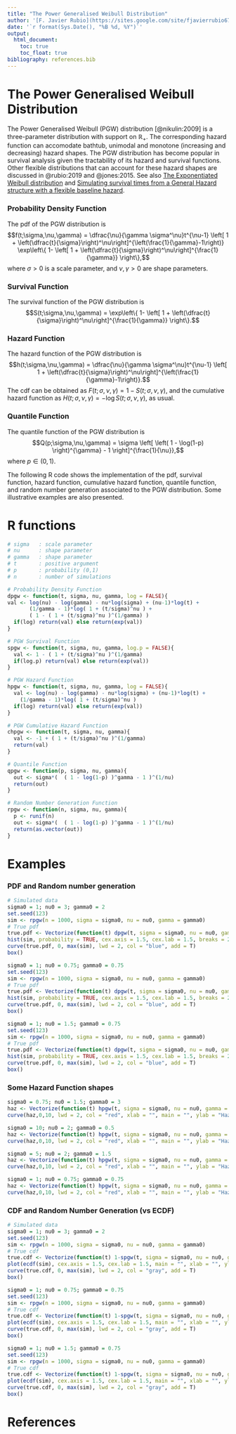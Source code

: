 ```yaml
---
title: "The Power Generalised Weibull Distribution"
author: '[F. Javier Rubio](https://sites.google.com/site/fjavierrubio67/)'
date: '`r format(Sys.Date(), "%B %d, %Y")`'
output:
  html_document:
    toc: true
    toc_float: true
bibliography: references.bib
---
```


# The Power Generalised Weibull Distribution
The Power Generalised Weibull (PGW) distribution [@nikulin:2009] is a three-parameter distribution with support on ${\mathbb R}_+$. The corresponding hazard function can accomodate bathtub, unimodal and monotone (increasing and decreasing) hazard shapes. The PGW distribution has become popular in survival analysis given the tractability of its hazard and survival functions. Other flexible distributions that can account for these hazard shapes are discussed in @rubio:2019 and @jones:2015. See also [The Exponentiated Weibull distribution](http://rpubs.com/FJRubio/EWD) and [Simulating survival times from a General Hazard structure with a flexible baseline hazard](http://www.rpubs.com/FJRubio/GHSim).

### Probability Density Function
The pdf of the PGW distribution is
$$f(t;\sigma,\nu,\gamma) = \dfrac{\nu}{\gamma \sigma^\nu}t^{\nu-1} \left[ 1 + \left(\dfrac{t}{\sigma}\right)^\nu\right]^{\left(\frac{1}{\gamma}-1\right)} \exp\left\{ 1- \left[ 1 + \left(\dfrac{t}{\sigma}\right)^\nu\right]^{\frac{1}{\gamma}}
\right\},$$
where $\sigma>0$ is a scale parameter, and $\nu,\gamma >0$ are shape parameters.

### Survival Function
The survival function of the PGW distribution is
$$S(t;\sigma,\nu,\gamma) = \exp\left\{ 1- \left[ 1 + \left(\dfrac{t}{\sigma}\right)^\nu\right]^{\frac{1}{\gamma}}
\right\}.$$

###  Hazard Function
The hazard function of the PGW distribution is
$$h(t;\sigma,\nu,\gamma) = \dfrac{\nu}{\gamma \sigma^\nu}t^{\nu-1} \left[ 1 + \left(\dfrac{t}{\sigma}\right)^\nu\right]^{\left(\frac{1}{\gamma}-1\right)}.$$
The cdf can be obtained as $F(t;\sigma,\nu,\gamma)=1-S(t;\sigma,\nu,\gamma)$, and the cumulative hazard function as $H(t;\sigma,\nu,\gamma) = -\log S(t;\sigma,\nu,\gamma)$, as usual.

### Quantile Function
The quantile function of the PGW distribution is
$$Q(p;\sigma,\nu,\gamma) = \sigma \left[ \left( 1 - \log(1-p) \right)^{\gamma} - 1 \right]^{\frac{1}{\nu}},$$
where $p\in(0,1)$.

The following R code shows the implementation of the pdf, survival function, hazard function, cumulative hazard function, quantile function, and random number generation associated to the PGW distribution. Some illustrative examples are also presented.

# R functions

```r
# sigma   : scale parameter
# nu      : shape parameter
# gamma   : shape parameter
# t       : positive argument   
# p       : probability (0,1)
# n       : number of simulations

# Probability Density Function
dpgw <- function(t, sigma, nu, gamma, log = FALSE){
val <- log(nu) - log(gamma) - nu*log(sigma) + (nu-1)*log(t) + 
       (1/gamma - 1)*log( 1 + (t/sigma)^nu ) + 
       ( 1 - ( 1 + (t/sigma)^nu )^(1/gamma) )
  if(log) return(val) else return(exp(val))
}

# PGW Survival Function
spgw <- function(t, sigma, nu, gamma, log.p = FALSE){
  val <- 1 - ( 1 + (t/sigma)^nu )^(1/gamma)
  if(log.p) return(val) else return(exp(val))
}

# PGW Hazard Function
hpgw <- function(t, sigma, nu, gamma, log = FALSE){
  val <- log(nu) - log(gamma) - nu*log(sigma) + (nu-1)*log(t) + 
    (1/gamma - 1)*log( 1 + (t/sigma)^nu )
  if(log) return(val) else return(exp(val))
}

# PGW Cumulative Hazard Function
chpgw <- function(t, sigma, nu, gamma){
  val <- -1 + ( 1 + (t/sigma)^nu )^(1/gamma)
  return(val) 
}

# Quantile Function
qpgw <- function(p, sigma, nu, gamma){
  out <- sigma*(  ( 1 - log(1-p) )^gamma - 1 )^(1/nu)
  return(out)
}

# Random Number Generation Function
rpgw <- function(n, sigma, nu, gamma){
  p <- runif(n)
  out <- sigma*(  ( 1 - log(1-p) )^gamma - 1 )^(1/nu)
  return(as.vector(out))
}
```


# Examples

### PDF and Random number generation
```r
# Simulated data
sigma0 = 1; nu0 = 3; gamma0 = 2
set.seed(123)
sim <- rpgw(n = 1000, sigma = sigma0, nu = nu0, gamma = gamma0)
# True pdf
true.pdf <- Vectorize(function(t) dpgw(t, sigma = sigma0, nu = nu0, gamma = gamma0))
hist(sim, probability = TRUE, cex.axis = 1.5, cex.lab = 1.5, breaks = 25, main = "", xlab = "")
curve(true.pdf, 0, max(sim), lwd = 2, col = "blue", add = T)
box()

sigma0 = 1; nu0 = 0.75; gamma0 = 0.75
set.seed(123)
sim <- rpgw(n = 1000, sigma = sigma0, nu = nu0, gamma = gamma0)
# True pdf
true.pdf <- Vectorize(function(t) dpgw(t, sigma = sigma0, nu = nu0, gamma = gamma0))
hist(sim, probability = TRUE, cex.axis = 1.5, cex.lab = 1.5, breaks = 25, main = "", xlab = "")
curve(true.pdf, 0, max(sim), lwd = 2, col = "blue", add = T)
box()

sigma0 = 1; nu0 = 1.5; gamma0 = 0.75
set.seed(123)
sim <- rpgw(n = 1000, sigma = sigma0, nu = nu0, gamma = gamma0)
# True pdf
true.pdf <- Vectorize(function(t) dpgw(t, sigma = sigma0, nu = nu0, gamma = gamma0))
hist(sim, probability = TRUE, cex.axis = 1.5, cex.lab = 1.5, breaks = 25, main = "", xlab = "")
curve(true.pdf, 0, max(sim), lwd = 2, col = "blue", add = T)
box()
```

### Some Hazard Function shapes

```r
sigma0 = 0.75; nu0 = 1.5; gamma0 = 3
haz <- Vectorize(function(t) hpgw(t, sigma = sigma0, nu = nu0, gamma = gamma0))
curve(haz,0,10, lwd = 2, col = "red", xlab = "", main = "", ylab = "Hazard Function", cex.axis = 1.5, cex.lab = 1.5, n = 250)

sigma0 = 10; nu0 = 2; gamma0 = 0.5
haz <- Vectorize(function(t) hpgw(t, sigma = sigma0, nu = nu0, gamma = gamma0))
curve(haz,0,10, lwd = 2, col = "red", xlab = "", main = "", ylab = "Hazard Function", cex.axis = 1.5, cex.lab = 1.5, n = 250)

sigma0 = 5; nu0 = 2; gamma0 = 1.5
haz <- Vectorize(function(t) hpgw(t, sigma = sigma0, nu = nu0, gamma = gamma0))
curve(haz,0,10, lwd = 2, col = "red", xlab = "", main = "", ylab = "Hazard Function", cex.axis = 1.5, cex.lab = 1.5, n = 250)

sigma0 = 1; nu0 = 0.75; gamma0 = 0.75
haz <- Vectorize(function(t) hpgw(t, sigma = sigma0, nu = nu0, gamma = gamma0))
curve(haz,0,10, lwd = 2, col = "red", xlab = "", main = "", ylab = "Hazard Function", cex.axis = 1.5, cex.lab = 1.5, n = 250)
```

### CDF and Random Number Generation (vs ECDF)

```r
# Simulated data
sigma0 = 1; nu0 = 3; gamma0 = 2
set.seed(123)
sim <- rpgw(n = 1000, sigma = sigma0, nu = nu0, gamma = gamma0)
# True cdf
true.cdf <- Vectorize(function(t) 1-spgw(t, sigma = sigma0, nu = nu0, gamma = gamma0))
plot(ecdf(sim), cex.axis = 1.5, cex.lab = 1.5, main = "", xlab = "", ylab = "CDF vs ECDF")
curve(true.cdf, 0, max(sim), lwd = 2, col = "gray", add = T)
box()

sigma0 = 1; nu0 = 0.75; gamma0 = 0.75
set.seed(123)
sim <- rpgw(n = 1000, sigma = sigma0, nu = nu0, gamma = gamma0)
# True cdf
true.cdf <- Vectorize(function(t) 1-spgw(t, sigma = sigma0, nu = nu0, gamma = gamma0))
plot(ecdf(sim), cex.axis = 1.5, cex.lab = 1.5, main = "", xlab = "", ylab = "CDF vs ECDF")
curve(true.cdf, 0, max(sim), lwd = 2, col = "gray", add = T)
box()

sigma0 = 1; nu0 = 1.5; gamma0 = 0.75
set.seed(123)
sim <- rpgw(n = 1000, sigma = sigma0, nu = nu0, gamma = gamma0)
# True cdf
true.cdf <- Vectorize(function(t) 1-spgw(t, sigma = sigma0, nu = nu0, gamma = gamma0))
plot(ecdf(sim), cex.axis = 1.5, cex.lab = 1.5, main = "", xlab = "", ylab = "CDF vs ECDF")
curve(true.cdf, 0, max(sim), lwd = 2, col = "gray", add = T)
box()
```

# References